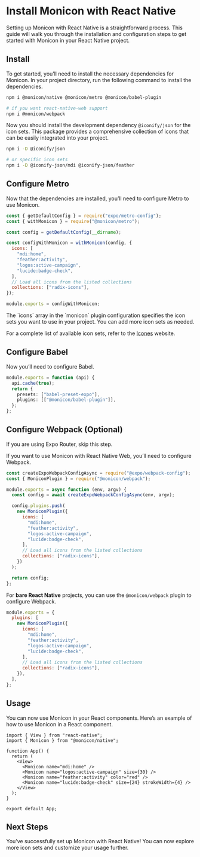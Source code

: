 
# Install Monicon with React Native

Setting up Monicon with React Native is a straightforward process. This guide will walk you through the installation and configuration steps to get started with Monicon in your React Native project.

<Steps>

## Install

To get started, you’ll need to install the necessary dependencies for Monicon. In your project directory, run the following command to install the dependencies.

```sh npm2yarn
npm i @monicon/native @monicon/metro @monicon/babel-plugin

# if you want react-native-web support
npm i @monicon/webpack
```

Now you should install the development dependency `@iconify/json` for the icon sets. This package provides a comprehensive collection of icons that can be easily integrated into your project.

```sh npm2yarn
npm i -D @iconify/json

# or specific icon sets
npm i -D @iconify-json/mdi @iconify-json/feather
```

## Configure Metro

Now that the dependencies are installed, you’ll need to configure Metro to use Monicon.

```js filename="metro.config.js"
const { getDefaultConfig } = require("expo/metro-config");
const { withMonicon } = require("@monicon/metro");

const config = getDefaultConfig(__dirname);

const configWithMonicon = withMonicon(config, {
  icons: [
    "mdi:home",
    "feather:activity",
    "logos:active-campaign",
    "lucide:badge-check",
  ],
  // Load all icons from the listed collections
  collections: ["radix-icons"],
});

module.exports = configWithMonicon;
```

<Callout>
The `icons` array in the `monicon` plugin configuration specifies the icon sets you want to use in your project. You can add more icon sets as needed.

For a complete list of available icon sets, refer to the [Icones](https://icones.js.org/) website.

</Callout>

## Configure Babel

Now you’ll need to configure Babel.

```ts filename="babel.config.js"
module.exports = function (api) {
  api.cache(true);
  return {
    presets: ["babel-preset-expo"],
    plugins: [["@monicon/babel-plugin"]],
  };
};
```

## Configure Webpack (Optional)

<Callout>If you are using Expo Router, skip this step.</Callout>

If you want to use Monicon with React Native Web, you’ll need to configure Webpack.

```js filename="webpack.config.js"
const createExpoWebpackConfigAsync = require("@expo/webpack-config");
const { MoniconPlugin } = require("@monicon/webpack");

module.exports = async function (env, argv) {
  const config = await createExpoWebpackConfigAsync(env, argv);

  config.plugins.push(
    new MoniconPlugin({
      icons: [
        "mdi:home",
        "feather:activity",
        "logos:active-campaign",
        "lucide:badge-check",
      ],
      // Load all icons from the listed collections
      collections: ["radix-icons"],
    })
  );

  return config;
};
```

For **bare React Native** projects, you can use the `@monicon/webpack` plugin to configure Webpack.

```js filename="webpack.config.js"
module.exports = {
  plugins: [
    new MoniconPlugin({
      icons: [
        "mdi:home",
        "feather:activity",
        "logos:active-campaign",
        "lucide:badge-check",
      ],
      // Load all icons from the listed collections
      collections: ["radix-icons"],
    }),
  ],
};
```

## Usage

You can now use Monicon in your React components. Here’s an example of how to use Monicon in a React component.

```tsx filename="src/App.tsx"
import { View } from "react-native";
import { Monicon } from "@monicon/native";

function App() {
  return (
    <View>
      <Monicon name="mdi:home" />
      <Monicon name="logos:active-campaign" size={30} />
      <Monicon name="feather:activity" color="red" />
      <Monicon name="lucide:badge-check" size={24} strokeWidth={4} />
    </View>
  );
}

export default App;
```

## Next Steps

You’ve successfully set up Monicon with React Native! You can now explore more icon sets and customize your usage further.

</Steps>
